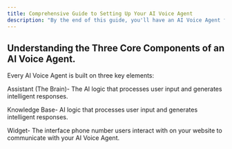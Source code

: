 ```yaml
---
title: Comprehensive Guide to Setting Up Your AI Voice Agent
description: "By the end of this guide, you'll have an AI Voice Agent fully configured to receive or make calls to your users."
---
```



## Understanding the Three Core Components of an AI Voice Agent. 

Every AI Voice Agent is built on three key elements:

Assistant (The Brain)- The AI logic that processes user input and generates intelligent responses.

Knowledge Base- AI logic that processes user input and generates intelligent responses.

Widget- The interface phone number users interact with on your website to communicate with your AI Voice Agent.

   